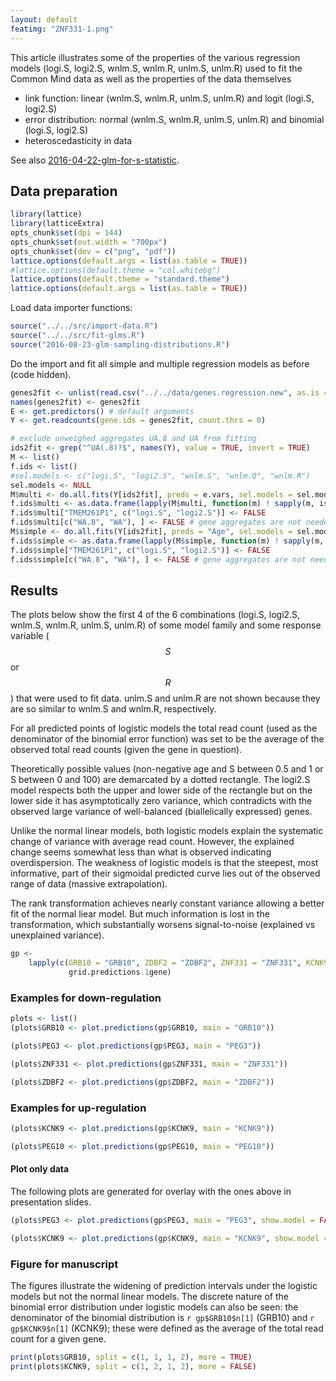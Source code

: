 ```yaml
---
layout: default
featimg: "ZNF331-1.png"
---
```


This article illustrates some of the properties of the various regression models (logi.S, logi2.S, wnlm.S, wnlm.R, unlm.S, unlm.R) used to fit the Common Mind data as well as the properties of the data themselves

* link function: linear (wnlm.S, wnlm.R, unlm.S, unlm.R) and logit (logi.S, logi2.S)
* error distribution: normal (wnlm.S, wnlm.R, unlm.S, unlm.R) and binomial (logi.S, logi2.S)
* heteroscedasticity in data

See also [2016-04-22-glm-for-s-statistic]({{ site.baseurl }}{% post_url /projects/monoallelic-brain/2016-04-22-glm-for-s-statistic %}).

## Data preparation

```r
library(lattice)
library(latticeExtra)
opts_chunk$set(dpi = 144)
opts_chunk$set(out.width = "700px")
opts_chunk$set(dev = c("png", "pdf"))
lattice.options(default.args = list(as.table = TRUE))
#lattice.options(default.theme = "col.whitebg")
lattice.options(default.theme = "standard.theme")
lattice.options(default.args = list(as.table = TRUE))
```

Load data importer functions:
```r
source("../../src/import-data.R")
source("../../src/fit-glms.R")
source("2016-08-23-glm-sampling-distributions.R")
```

Do the import and fit all simple and multiple regression models as before (code hidden).

```r
genes2fit <- unlist(read.csv("../../data/genes.regression.new", as.is = TRUE))
names(genes2fit) <- genes2fit
E <- get.predictors() # default arguments
Y <- get.readcounts(gene.ids = genes2fit, count.thrs = 0)
```

```r
# exclude unweighed aggregates UA.8 and UA from fitting
ids2fit <- grep("^UA(.8)?$", names(Y), value = TRUE, invert = TRUE)
M <- list()
f.ids <- list()
#sel.models <- c("logi.S", "logi2.S", "wnlm.S", "wnlm.Q", "wnlm.R")
sel.models <- NULL
M$multi <- do.all.fits(Y[ids2fit], preds = e.vars, sel.models = sel.models)
f.ids$multi <- as.data.frame(lapply(M$multi, function(m) ! sapply(m, is.null)))
f.ids$multi["TMEM261P1", c("logi.S", "logi2.S")] <- FALSE
f.ids$multi[c("WA.8", "WA"), ] <- FALSE # gene aggregates are not needed here
M$simple <- do.all.fits(Y[ids2fit], preds = "Age", sel.models = sel.models)
f.ids$simple <- as.data.frame(lapply(M$simple, function(m) ! sapply(m, is.null)))
f.ids$simple["TMEM261P1", c("logi.S", "logi2.S")] <- FALSE
f.ids$simple[c("WA.8", "WA"), ] <- FALSE # gene aggregates are not needed here
```

## Results

The plots below show the first 4 of the 6 combinations (logi.S, logi2.S, wnlm.S, wnlm.R, unlm.S, unlm.R) of some model family and some response variable ($$S$$ or $$R$$) that were used to fit data.  unlm.S and unlm.R are not shown because they are so similar to wnlm.S and wnlm.R, respectively.

For all predicted points of logistic models the total read count (used as the denominator of the binomial error function) was set to be the average of the observed total read counts (given the gene in question).

Theoretically possible values (non-negative age and S between 0.5 and 1 or S between 0 and 100) are demarcated by a dotted rectangle.  The logi2.S model respects both the upper and lower side of the rectangle but on the lower side it has asymptotically zero variance, which contradicts with the observed large variance of well-balanced (biallelically expressed) genes.

Unlike the normal linear models, both logistic models explain the systematic change of variance with average read count.  However, the explained change seems somewhat less than what is observed indicating overdispersion.  The weakness of logistic models is that the steepest, most informative, part of their sigmoidal predicted curve lies out of the observed range of data (massive extrapolation).

The rank transformation achieves nearly constant variance allowing a better fit of the normal liear model.  But much information is lost in the transformation, which substantially worsens signal-to-noise (explained vs unexplained variance).

```r
gp <- 
    lapply(c(GRB10 = "GRB10", ZDBF2 = "ZDBF2", ZNF331 = "ZNF331", KCNK9 = "KCNK9", PEG3 = "PEG3", PEG10 = "PEG10"),
             grid.predictions.1gene)
```

### Examples for down-regulation

```r
plots <- list()
(plots$GRB10 <- plot.predictions(gp$GRB10, main = "GRB10"))
```

```r
(plots$PEG3 <- plot.predictions(gp$PEG3, main = "PEG3"))
```

```r
(plots$ZNF331 <- plot.predictions(gp$ZNF331, main = "ZNF331"))
```

```r
(plots$ZDBF2 <- plot.predictions(gp$ZDBF2, main = "ZDBF2"))
```

### Examples for up-regulation

```r
(plots$KCNK9 <- plot.predictions(gp$KCNK9, main = "KCNK9"))
```

```r
(plots$PEG10 <- plot.predictions(gp$PEG10, main = "PEG10"))
```

#### Plot only data

The following plots are generated for overlay with the ones above in presentation slides.

```r
(plots$PEG3 <- plot.predictions(gp$PEG3, main = "PEG3", show.model = FALSE))
```

```r
(plots$KCNK9 <- plot.predictions(gp$KCNK9, main = "KCNK9", show.model = FALSE))
```

### Figure for manuscript

The figures illustrate the widening of prediction intervals under the logistic models but not the normal linear models.  The discrete nature of the binomial error distribution under logistic models can also be seen: the denominator of the binomial distribution is `r gp$GRB10$n[1]` (GRB10) and `r gp$KCNK9$n[1]`  (KCNK9); these were defined as the average of the total read count for a given gene.

```r
print(plots$GRB10, split = c(1, 1, 1, 2), more = TRUE)
print(plots$KCNK9, split = c(1, 2, 1, 2), more = FALSE)
```
